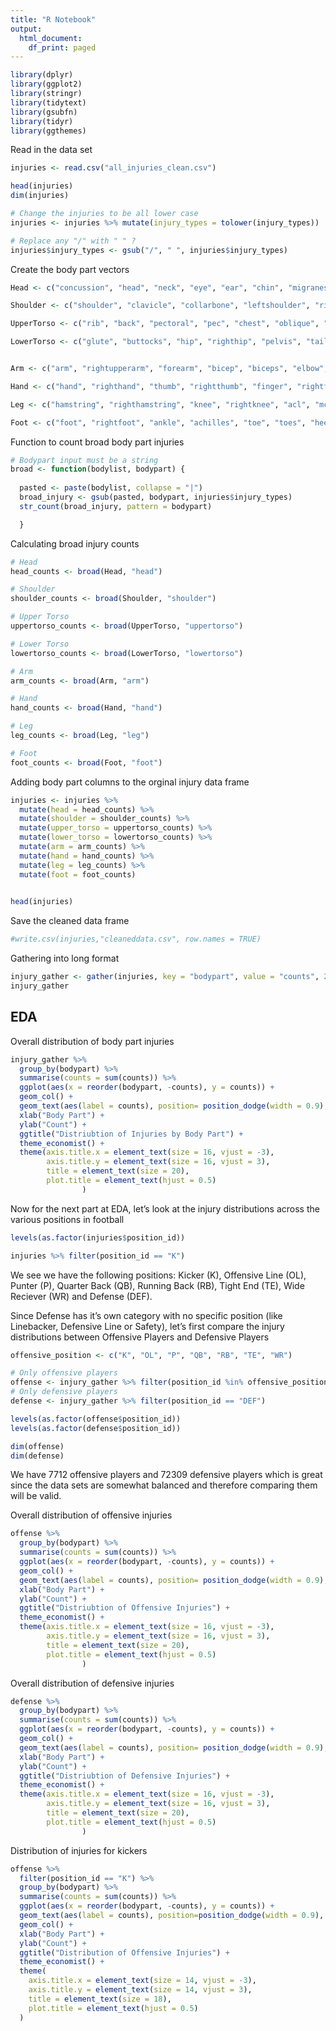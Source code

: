 ```yaml
---
title: "R Notebook"
output:
  html_document:
    df_print: paged
---
```


```r
library(dplyr)
library(ggplot2)
library(stringr)
library(tidytext)
library(gsubfn)
library(tidyr)
library(ggthemes)
```

Read in the data set
```r
injuries <- read.csv("all_injuries_clean.csv")
```

```r
head(injuries)
dim(injuries)
```

```r
# Change the injuries to be all lower case
injuries <- injuries %>% mutate(injury_types = tolower(injury_types))
```

```r
# Replace any "/" with " " ?
injuries$injury_types <- gsub("/", " ", injuries$injury_types)
```


Create the body part vectors
```r
Head <- c("concussion", "head", "neck", "eye", "ear", "chin", "migranes", "migrane", "jaw", "nose", "tooth", "stinger", "faciallaceration", "eyelid", "facial", "mouth", "nose", "throat", "seizure")

Shoulder <- c("shoulder", "clavicle", "collarbone", "leftshoulder", "rightshoulder", "jointshoulder", "scapula", "sternoclavicular")

UpperTorso <- c("rib", "back", "pectoral", "pec", "chest", "oblique", "lumbar", "core", "spine", "trapezius", "kidney", "lung", "heart", "abdomen", "abdominal", "solarplexus", "spleen", "hernia", "arrhythmia", "liver", "stomach", "appendix")

LowerTorso <- c("glute", "buttocks", "hip", "righthip", "pelvis", "tailbone")


Arm <- c("arm", "rightupperarm", "forearm", "bicep", "biceps", "elbow", "rightelbow", "tricep", "triceps")

Hand <- c("hand", "righthand", "thumb", "rightthumb", "finger", "rightfinger", "wrist", "rightwrist")

Leg <- c("hamstring", "righthamstring", "knee", "rightknee", "acl", "mcl", "meniscus", "bothknees", "thigh", "rightthigh", "calf", "rightcalf", "quadricep", "rightquadricep", "quad", "groin", "rightgroin", "lowerleg", "tibia", "fibula", "shin", "rightshin", "adductor", "contusion")

Foot <- c("foot", "rightfoot", "ankle", "achilles", "toe", "toes", "heel")
```


Function to count broad body part injuries 
```r
# Bodypart input must be a string
broad <- function(bodylist, bodypart) {
  
  pasted <- paste(bodylist, collapse = "|")
  broad_injury <- gsub(pasted, bodypart, injuries$injury_types)
  str_count(broad_injury, pattern = bodypart)

  }
```



Calculating broad injury counts
```r
# Head
head_counts <- broad(Head, "head")

# Shoulder
shoulder_counts <- broad(Shoulder, "shoulder")

# Upper Torso
uppertorso_counts <- broad(UpperTorso, "uppertorso")

# Lower Torso
lowertorso_counts <- broad(LowerTorso, "lowertorso")

# Arm
arm_counts <- broad(Arm, "arm")

# Hand
hand_counts <- broad(Hand, "hand")

# Leg
leg_counts <- broad(Leg, "leg")

# Foot
foot_counts <- broad(Foot, "foot")
```


Adding body part columns to the orginal injury data frame
```r
injuries <- injuries %>% 
  mutate(head = head_counts) %>%
  mutate(shoulder = shoulder_counts) %>%
  mutate(upper_torso = uppertorso_counts) %>%
  mutate(lower_torso = lowertorso_counts) %>%
  mutate(arm = arm_counts) %>%
  mutate(hand = hand_counts) %>%
  mutate(leg = leg_counts) %>%
  mutate(foot = foot_counts)
  

head(injuries)
```


Save the cleaned data frame
```r
#write.csv(injuries,"cleaneddata.csv", row.names = TRUE)
```


Gathering into long format
```r
injury_gather <- gather(injuries, key = "bodypart", value = "counts", 28:ncol(injuries))
injury_gather
```

## EDA

Overall distribution of body part injuries
```r
injury_gather %>% 
  group_by(bodypart) %>%
  summarise(counts = sum(counts)) %>%
  ggplot(aes(x = reorder(bodypart, -counts), y = counts)) +
  geom_col() + 
  geom_text(aes(label = counts), position= position_dodge(width = 0.9), vjust = -0.25, fontface = 'bold') +
  xlab("Body Part") +
  ylab("Count") +
  ggtitle("Distriubtion of Injuries by Body Part") +
  theme_economist() +
  theme(axis.title.x = element_text(size = 16, vjust = -3),
        axis.title.y = element_text(size = 16, vjust = 3),
        title = element_text(size = 20),
        plot.title = element_text(hjust = 0.5)
                )
```



Now for the next part at EDA, let's look at the injury distributions across the various positions in football
```r
levels(as.factor(injuries$position_id))
```

```r
injuries %>% filter(position_id == "K")
```



We see we have the following positions: Kicker (K), Offensive Line (OL), Punter (P), Quarter Back (QB), Running Back (RB), Tight End (TE), Wide Reciever (WR) and Defense (DEF).

Since Defense has it's own category with no specific position (like Linebacker, Defensive Line or Safety), let's first compare the injury distributions between Offensive Players and Defensive Players

```r
offensive_position <- c("K", "OL", "P", "QB", "RB", "TE", "WR")

# Only offensive players
offense <- injury_gather %>% filter(position_id %in% offensive_position)
# Only defensive players
defense <- injury_gather %>% filter(position_id == "DEF") 

levels(as.factor(offense$position_id))
levels(as.factor(defense$position_id))

dim(offense)
dim(defense)
```

We have 7712 offensive players and 72309 defensive players which is great since the data sets are somewhat balanced and therefore comparing them will be valid. 


Overall distribution of offensive injuries
```r
offense %>% 
  group_by(bodypart) %>%
  summarise(counts = sum(counts)) %>%
  ggplot(aes(x = reorder(bodypart, -counts), y = counts)) +
  geom_col() +
  geom_text(aes(label = counts), position= position_dodge(width = 0.9), vjust = -0.25, fontface = 'bold') +
  xlab("Body Part") +
  ylab("Count") +
  ggtitle("Distriubtion of Offensive Injuries") +
  theme_economist() +
  theme(axis.title.x = element_text(size = 16, vjust = -3),
        axis.title.y = element_text(size = 16, vjust = 3),
        title = element_text(size = 20),
        plot.title = element_text(hjust = 0.5)
                )
```



Overall distribution of defensive injuries
```r
defense %>% 
  group_by(bodypart) %>%
  summarise(counts = sum(counts)) %>%
  ggplot(aes(x = reorder(bodypart, -counts), y = counts)) +
  geom_col() +
  geom_text(aes(label = counts), position= position_dodge(width = 0.9), vjust = -0.25, fontface = 'bold') +
  xlab("Body Part") +
  ylab("Count") +
  ggtitle("Distriubtion of Defensive Injuries") +
  theme_economist() +
  theme(axis.title.x = element_text(size = 16, vjust = -3),
        axis.title.y = element_text(size = 16, vjust = 3),
        title = element_text(size = 20),
        plot.title = element_text(hjust = 0.5)
                )
```



Distribution of injuries for kickers
```r
offense %>% 
  filter(position_id == "K") %>%
  group_by(bodypart) %>%
  summarise(counts = sum(counts)) %>%
  ggplot(aes(x = reorder(bodypart, -counts), y = counts)) +
  geom_text(aes(label = counts), position=position_dodge(width = 0.9), vjust = -0.25, fontface='bold') +
  geom_col() +
  xlab("Body Part") +
  ylab("Count") +
  ggtitle("Distribution of Offensive Injuries") +
  theme_economist() +
  theme(
    axis.title.x = element_text(size = 14, vjust = -3),
    axis.title.y = element_text(size = 14, vjust = 3),
    title = element_text(size = 18),
    plot.title = element_text(hjust = 0.5)
  )
```






